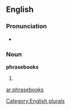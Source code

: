 ==English==

===Pronunciation===
* {{IPA|/fɹeɪzbʊks/}}

===Noun===
'''phrasebooks'''

# {{plural of|[[phrasebook]]}}

[[Category:English plurals]]

[[ar:phrasebooks]]